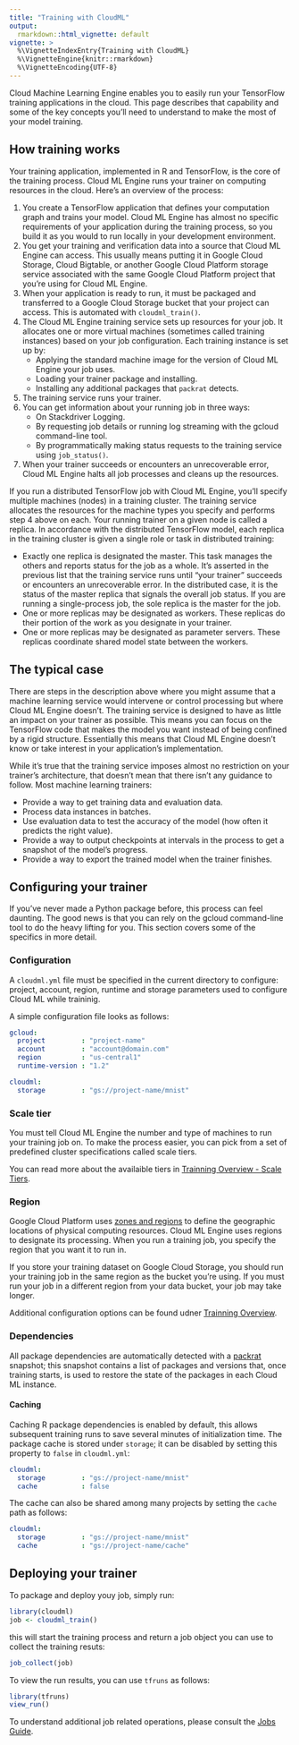 ```yaml
---
title: "Training with CloudML"
output: 
  rmarkdown::html_vignette: default
vignette: >
  %\VignetteIndexEntry{Training with CloudML}
  %\VignetteEngine{knitr::rmarkdown}
  %\VignetteEncoding{UTF-8}
---
```


Cloud Machine Learning Engine enables you to easily run your TensorFlow training applications in the cloud. This page describes that capability and some of the key concepts you'll need to understand to make the most of your model training.

## How training works

Your training application, implemented in R and TensorFlow, is the core of the training process. Cloud ML Engine runs your trainer on computing resources in the cloud. Here's an overview of the process:

1. You create a TensorFlow application that defines your computation graph and trains your model. Cloud ML Engine has almost no specific requirements of your application during the training process, so you build it as you would to run locally in your development environment.
2. You get your training and verification data into a source that Cloud ML Engine can access. This usually means putting it in Google Cloud Storage, Cloud Bigtable, or another Google Cloud Platform storage service associated with the same Google Cloud Platform project that you're using for Cloud ML Engine.
3. When your application is ready to run, it must be packaged and transferred to a Google Cloud Storage bucket that your project can access. This is automated with `cloudml_train()`.
4. The Cloud ML Engine training service sets up resources for your job. It allocates one or more virtual machines (sometimes called training instances) based on your job configuration. Each training instance is set up by:
    - Applying the standard machine image for the version of Cloud ML Engine your job uses.
    - Loading your trainer package and installing.
    - Installing any additional packages that `packrat` detects.
5. The training service runs your trainer.
6. You can get information about your running job in three ways:
    - On Stackdriver Logging.
    - By requesting job details or running log streaming with the gcloud command-line tool.
    - By programmatically making status requests to the training service using `job_status()`.
7. When your trainer succeeds or encounters an unrecoverable error, Cloud ML Engine halts all job processes and cleans up the resources.

If you run a distributed TensorFlow job with Cloud ML Engine, you'll specify multiple machines (nodes) in a training cluster. The training service allocates the resources for the machine types you specify and performs step 4 above on each. Your running trainer on a given node is called a replica. In accordance with the distributed TensorFlow model, each replica in the training cluster is given a single role or task in distributed training:

- Exactly one replica is designated the master. This task manages the others and reports status for the job as a whole. It's asserted in the previous list that the training service runs until "your trainer" succeeds or encounters an unrecoverable error. In the distributed case, it is the status of the master replica that signals the overall job status. If you are running a single-process job, the sole replica is the master for the job.
- One or more replicas may be designated as workers. These replicas do their portion of the work as you designate in your trainer.
- One or more replicas may be designated as parameter servers. These replicas coordinate shared model state between the workers.

## The typical case

There are steps in the description above where you might assume that a machine learning service would intervene or control processing but where Cloud ML Engine doesn't. The training service is designed to have as little an impact on your trainer as possible. This means you can focus on the TensorFlow code that makes the model you want instead of being confined by a rigid structure. Essentially this means that Cloud ML Engine doesn't know or take interest in your application's implementation.

While it's true that the training service imposes almost no restriction on your trainer's architecture, that doesn't mean that there isn't any guidance to follow. Most machine learning trainers:

- Provide a way to get training data and evaluation data.
- Process data instances in batches.
- Use evaluation data to test the accuracy of the model (how often it predicts the right value).
- Provide a way to output checkpoints at intervals in the process to get a snapshot of the model's progress.
- Provide a way to export the trained model when the trainer finishes.

## Configuring your trainer

If you've never made a Python package before, this process can feel daunting. The good news is that you can rely on the gcloud command-line tool to do the heavy lifting for you. This section covers some of the specifics in more detail.

### Configuration

A `cloudml.yml` file must be specified in the current directory to configure: project,
account, region, runtime and storage parameters used to configure Cloud ML while
traininig. 

A simple configuration file looks as follows:

```yml
gcloud:
  project         : "project-name"
  account         : "account@domain.com"
  region          : "us-central1"
  runtime-version : "1.2"

cloudml:
  storage         : "gs://project-name/mnist"
```

### Scale tier

You must tell Cloud ML Engine the number and type of machines to run your training job on. To make the process easier, you can pick from a set of predefined cluster specifications called scale tiers.

You can read more about the availaible tiers in [Trainning Overview - Scale Tiers](https://cloud.google.com/ml-engine/docs/training-overview#scale_tier).

### Region

Google Cloud Platform uses [zones and regions](https://cloud.google.com/compute/docs/regions-zones/regions-zones) to define the geographic locations of physical computing resources. Cloud ML Engine uses regions to designate its processing. When you run a training job, you specify the region that you want it to run in.

If you store your training dataset on Google Cloud Storage, you should run your training job in the same region as the bucket you're using. If you must run your job in a different region from your data bucket, your job may take longer.

Additional configuration options can be found udner [Trainning Overview](https://cloud.google.com/ml-engine/docs/training-overview).

### Dependencies

All package dependencies are automatically detected with a [packrat](http://rstudio.github.io/packrat/) snapshot; this snapshot contains
a list of packages and versions that, once training starts, is used to restore
the state of the packages in each Cloud ML instance.

#### Caching

Caching R package dependencies is enabled by default, this allows subsequent training runs
to save several minutes of initialization time. The package cache is stored under `storage`;
it can be disabled by setting this property to `false` in `cloudml.yml`:

```yml
cloudml:
  storage         : "gs://project-name/mnist"
  cache           : false
```

The cache can also be shared among many projects by setting the `cache` path as
follows:

```yml
cloudml:
  storage         : "gs://project-name/mnist"
  cache           : "gs://project-name/cache"
```

## Deploying your trainer

To package and deploy youy job, simply run:

```r
library(cloudml)
job <- cloudml_train()
```

this will start the training process and return a job object you can use to collect
the training resuts:

```r
job_collect(job)
```

To view the run results, you can use `tfruns` as follows:

```r
library(tfruns)
view_run()
```

To understand additional job related operations, please consult the [Jobs Guide](guides-jobs.html).
